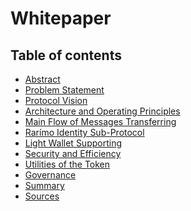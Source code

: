 # Whitepaper

## Table of contents

- [Abstract](/whitepaper/abstract)
- [Problem Statement](/whitepaper/problem_statement)
- [Protocol Vision](/whitepaper/protocol-vision)
- [Architecture and Operating Principles](/whitepaper/architecture-and-operating-principles)
- [Main Flow of Messages Transferring](/whitepaper/main-flow-of-messages-transferring)
- [Rarímo Identity Sub-Protocol](/whitepaper/rarimo-identity-sub-protocol)
- [Light Wallet Supporting](/whitepaper/light-wallet-supporting)
- [Security and Efficiency](/whitepaper/security-and-efficiency)
- [Utilities of the Token](/whitepaper/utilities-of-the-token)
- [Governance](/whitepaper/governance)
- [Summary](/whitepaper/summary)
- [Sources](/whitepaper/sources)
